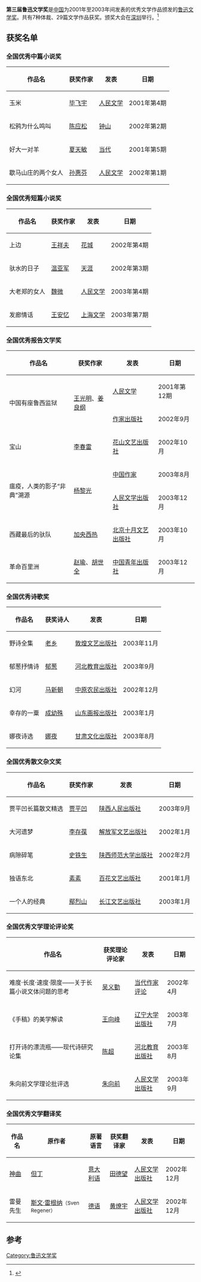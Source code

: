 '''第三届鲁迅文学奖'''是[[中国|中国]]为2001年至2003年间发表的优秀文学作品颁发的[[鲁迅文学奖|鲁迅文学奖]]。共有7种体裁、29篇文学作品获奖。颁奖大会在[[深圳|深圳]]举行。<ref>{{cite web|url=http://news.xinhuanet.com/book/2005-01/01/content_2405007.htm|title=第三届鲁迅文学奖揭晓(附获奖篇目)|publisher=新华网|accessdate=2010-03-07}}{{dead link|date=2018年4月 |bot=InternetArchiveBot |fix-attempted=yes }}</ref>

==获奖名单==

===全国优秀中篇小说奖===

{| class=wikitable
|-
! 作品名
! 获奖作家
! 发表
! 日期
|-
| 玉米
| [[毕飞宇|毕飞宇]]
| [[人民文学|人民文学]]
| 2001年第4期
|-
| 松鸦为什么鸣叫
| [[陈应松|陈应松]]
| [[鍾山_(雜誌)|钟山]]
| 2002年第2期
|-
| 好大一对羊
| [[夏天敏|夏天敏]]
| [[当代_(杂志)|当代]]
| 2001年第5期
|-
| 歇马山庄的两个女人
| [[孙惠芬|孙惠芬]]
| [[人民文学|人民文学]]
| 2002年第1期
|}

===全国优秀短篇小说奖===

{| class=wikitable
|-
! 作品名
! 获奖作家
! 发表
! 日期
|-
| 上边
| [[王祥夫|王祥夫]]
| [[花城_(杂志)|花城]]
| 2002年第4期
|-
| 驮水的日子
| [[温亚军|温亚军]]
| [[天涯_(杂志)|天涯]]
| 2002年第3期
|-
| 大老郑的女人
| [[魏微|魏微]]
| [[人民文学|人民文学]]
| 2003年第4期
|-
| 发廊情话
| [[王安忆|王安忆]]
| [[上海文学|上海文学]]
| 2003年第7期
|}

===全国优秀报告文学奖===

{| class=wikitable
|-
! 作品名
! 获奖作家
! 发表
! 日期
|-
| rowspan=2|中国有座鲁西监狱
| rowspan=2|[[王光明|王光明]]、[[姜良纲|姜良纲]]
| [[人民文学|人民文学]]
| 2001年第12期
|-
| [[作家出版社|作家出版社]]
| 2002年9月
|-
| 宝山
| [[李春雷|李春雷]]
| [[花山文艺出版社|花山文艺出版社]]
| 2002年10月
|-
| rowspan=2|瘟疫，人类的影子“非典”溯源
| rowspan=2|[[杨黎光|杨黎光]]
| [[中国作家|中国作家]]
| 2003年8月
|-
| [[人民文学出版社|人民文学出版社]]
| 2003年12月
|-
| 西藏最后的驮队
| [[加央西热|加央西热]]
| [[北京十月文艺出版社|北京十月文艺出版社]]
| 2003年10月
|-
| 革命百里洲
| [[赵瑜|赵瑜]]、[[胡世全|胡世全]]
| [[中国青年出版社|中国青年出版社]]
| 2003年12月
|}

===全国优秀诗歌奖===
{| class=wikitable
|-
! 作品名
! 获奖诗人
! 发表
! 日期
|-
| 野诗全集
| [[老乡_(诗人)|老乡]]
| [[敦煌文艺出版社|敦煌文艺出版社]]
| 2003年11月
|-
| 郁葱抒情诗
| [[郁葱|郁葱]]
| [[河北教育出版社|河北教育出版社]]
| 2003年9月
|-
| 幻河
| [[马新朝|马新朝]]
| [[中原农民出版社|中原农民出版社]]
| 2002年12月
|-
| 幸存的一粟
| [[成幼殊|成幼殊]]
| [[山东画报出版社|山东画报出版社]]
| 2003年1月
|-
| 娜夜诗选
| [[娜夜|娜夜]]
| [[甘肃文化出版社|甘肃文化出版社]]
| 2003年8月
|}

===全国优秀散文杂文奖===
{| class=wikitable
|-
! 作品名
! 获奖作家
! 发表
! 日期
|-
| 贾平凹长篇散文精选
| [[贾平凹|贾平凹]]
| [[陕西人民出版社|陕西人民出版社]]
| 2003年9月
|-
| 大河遗梦
| [[李存葆|李存葆]]
| [[解放军文艺出版社|解放军文艺出版社]]
| 2002年1月
|-
| 病隙碎笔
| [[史铁生|史铁生]]
| [[陕西师范大学出版社|陕西师范大学出版社]]
| 2002年2月
|-
| 独语东北
| [[素素_(作家)|素素]]
| [[百花文艺出版社|百花文艺出版社]]
| 2001年1月
|-
| 一个人的经典
| [[鄢烈山|鄢烈山]]
| [[长江文艺出版社|长江文艺出版社]]
| 2003年1月
|}

===全国优秀文学理论评论奖===
{| class=wikitable
|-
! 作品名
! 获奖理论评论家
! 发表
! 日期
|-
| 难度·长度·速度·限度——关于长篇小说文体问题的思考
| [[吴义勤|吴义勤]]
| [[当代作家评论|当代作家评论]]
| 2002年4月
|-
| 《手稿》的美学解读
| [[王向峰|王向峰]]
| [[辽宁大学出版社|辽宁大学出版社]]
| 2003年7月
|-
| 打开诗的漂流瓶——现代诗研究论集
| [[陈超_(诗歌评论家)|陈超]]
| [[河北教育出版社|河北教育出版社]]
| 2003年8月
|-
| 朱向前文学理论批评选
| [[朱向前|朱向前]]
| [[人民文学出版社|人民文学出版社]]
| 2003年9月
|}

===全国优秀文学翻译奖===
{| class=wikitable
|-
! 作品名
! 原作者
! 原著语言
! 获奖翻译家
! 发表
! 日期
|-
| [[神曲|神曲]]
| [[但丁|但丁]]
| [[意大利语|意大利语]]
| [[田德望|田德望]]
| [[人民文学出版社|人民文学出版社]]
| 2002年12月
|-
| 雷曼先生
| [[斯文·雷根纳|斯文·雷根纳]]<small>（Sven Regener）</small>
| [[德语|德语]]
| [[黄燎宇|黄燎宇]]
| [[人民文学出版社|人民文学出版社]]
| 2002年12月
|}

==参考==
{{reflist}}

{{鲁迅文学奖}}

[[Category:鲁迅文学奖|Category:鲁迅文学奖]]